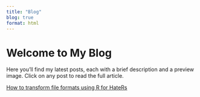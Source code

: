 ```yaml
---
title: "Blog"
blog: true
format: html
---
```


# Welcome to My Blog

Here you'll find my latest posts, each with a brief description and a preview image. Click on any post to read the full article.

[How to transform file formats using R for HateRs](posts/HateRs.qmd)

